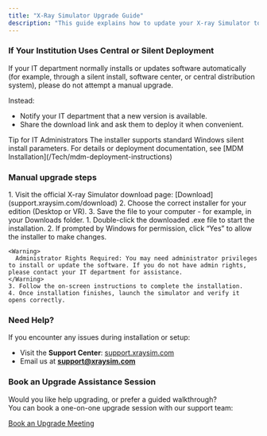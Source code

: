 ```yaml
---
title: "X-Ray Simulator Upgrade Guide"
description: "This guide explains how to update your X-ray Simulator to the latest version. The process is simple, but please read the notes below carefully - especially if your computer is managed by your institution’s IT department."
---
```


### If Your Institution Uses Central or Silent Deployment

If your IT department normally installs or updates software automatically (for example, through a silent install, software center, or central distribution system), please do not attempt a manual upgrade.

Instead:

- Notify your IT department that a new version is available.
- Share the download link and ask them to deploy it when convenient.

<Note>
  Tip for IT Administrators The installer supports standard Windows silent install parameters. For details or deployment documentation, see [MDM Installation](/Tech/mdm-deployment-instructions)
</Note>

### Manual upgrade steps

<Steps>
  <Step title="Step 1: Download the Installer">
    1. Visit the official X-ray Simulator download page: [Download](support.xraysim.com/download)
    2. Choose the correct installer for your edition (Desktop or VR).
    3. Save the file to your computer - for example, in your Downloads folder.
  </Step>
  <Step title="Step 2: Run the Installer">
    1. Double-click the downloaded .exe file to start the installation.
    2. If prompted by Windows for permission, click “Yes” to allow the installer to make changes.

    <Warning>
      Administrator Rights Required: You may need administrator privileges to install or update the software. If you do not have admin rights, please contact your IT department for assistance.
    </Warning>
    3. Follow the on-screen instructions to complete the installation.
    4. Once installation finishes, launch the simulator and verify it opens correctly.
  </Step>
</Steps>

### Need Help?

If you encounter any issues during installation or setup:

- Visit the **Support Center**: [support.xraysim.com](http://support.xraysim.com)
- Email us at [**support@xraysim.com**](mailto:support@xraysim.com)

### Book an Upgrade Assistance Session

Would you like help upgrading, or prefer a guided walkthrough?\
You can book a one-on-one upgrade session with our support team:

[Book an Upgrade Meeting](https://meetings-eu1.hubspot.com/anders-winter/assisted-upgrade-for-x-ray-simulator-staff-support)